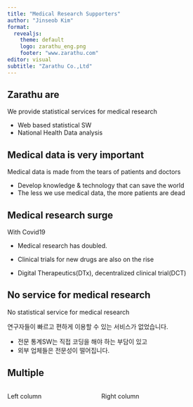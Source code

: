 ```yaml
---
title: "Medical Research Supporters"
author: "Jinseob Kim"
format:
  revealjs: 
    theme: default
    logo: zarathu_eng.png
    footer: "www.zarathu.com"
editor: visual
subtitle: "Zarathu Co.,Ltd"
---
```


## Zarathu are

We provide statistical services for medical research

-   Web based statistical SW
-   National Health Data analysis


## Medical data is very important

Medical data is made from the tears of patients and doctors

-   Develop knowledge & technology that can save the world    
-   The less we use medical data, the more patients are dead


## Medical research surge

With Covid19 

-  Medical research has doubled.

-  Clinical trials for new drugs are also on the rise

-  Digital Therapeutics(DTx), decentralized clinical trial(DCT) 


## No service for medical research

No statistical service for medical research

연구자들이 빠르고 편하게 이용할 수 있는 서비스가 없었습니다. 

-  전문 통계SW는 직접 코딩을 해야 하는 부담이 있고
-  외부 업체들은 전문성이 떨어집니다.


## Multiple 

:::: {.columns}

::: {.column width="40%"}
Left column
:::

::: {.column width="60%"}
Right column
:::

::::